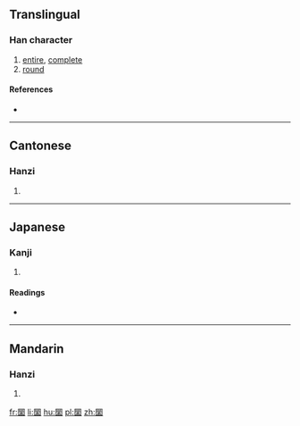 {{also|𪢮}}
==Translingual==

===Han character===
{{Han char|rn=31|rad=囗|as=23|sn=26|four=6090<sub>4</sub>|canj=田女火木 (WVFD)|ids=⿴[[囗]][[欒]]}}

# [[entire]], [[complete]]
# [[round]]

====References====
* {{Han ref|kx=0221.191|dkj=04866|dj=0453.220|hdz=10727.160|uh=571E}}

----

==Cantonese==

===Hanzi===
{{yue-hanzi|sim=𪢮|jyut=[[lyun4]]|y=lyun4}}

# {{defn|lang=yue|sort=囗23}}

----

==Japanese==

===Kanji===
{{ja-kanji|grade=|rs=囗23}}

# {{defn|lang=ja|sort=囗23}}

====Readings====
* {{ja-readings|on=[[らん]] (ran)|kun=}}

----

==Mandarin==

===Hanzi===
{{cmn-hanzi|sim=𪢮|pin=[[luán]] ([[luan2]])|wg=luan<sup>2</sup>}}

# {{defn|lang=cmn|sort=囗23}}

[[fr:圞]]
[[li:圞]]
[[hu:圞]]
[[pl:圞]]
[[zh:圞]]